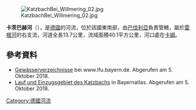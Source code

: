 {{No footnotes|time=2020-12-09T08:58:05+00:00}}
{{Coord|49.23088|N|12.64039|E|display=title}}

[[Image:KatzbachBei_Willmering_02.jpg|right]]

'''卡茨巴赫河'''（{{lang-de|Katzbach}}），是[[德國|德國]]的河流，位於該國東南部，由[[巴伐利亞|巴伐利亞]]負責管轄，屬於[[雷根河|雷根河]]的右支流，河道全長13.7公里，流域面積40.1平方公里，河口處在[[卡姆_(德國)|卡姆]]。

==參考資料==
* [https://www.lfu.bayern.de/wasser/gewaesserverzeichnisse/bf_gebiete/index.htm Gewässerverzeichnisse] {{Wayback|url=https://www.lfu.bayern.de/wasser/gewaesserverzeichnisse/bf_gebiete/index.htm |date=20201031195607 }} bei www.lfu.bayern.de. Abgerufen am 5. Oktober 2018.
* [https://geoportal.bayern.de/bayernatlas/index.html?bgLayer=tk&zoom=8&lang=de&topic=ba&layers=e528a2a8-44e7-46e9-9069-1a8295b113b5&layers_visibility=false&catalogNodes=122&E=4549010.85&N=5459950.22 Lauf und Einzugsgebiet des Katzbachs] {{Wayback|url=https://geoportal.bayern.de/bayernatlas/index.html?bgLayer=tk&zoom=8&lang=de&topic=ba&layers=e528a2a8-44e7-46e9-9069-1a8295b113b5&layers_visibility=false&catalogNodes=122&E=4549010.85&N=5459950.22 |date=20181007183640 }} in Bayernatlas. Abgerufen am 5. Oktober 2018.

{{Germany-geo-stub}}
[[Category:德國河流|Category:德國河流]]